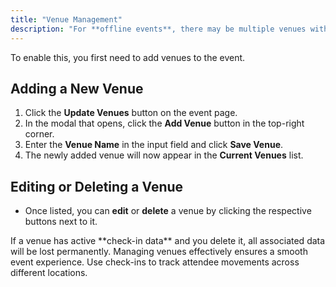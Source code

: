 ```yaml
---
title: "Venue Management"
description: "For **offline events**, there may be multiple venues within the event itself. Each venue can have a **venue check-in** feature for tracking attendees."
---
```


To enable this, you first need to add venues to the event.

## Adding a New Venue

1. Click the **Update Venues** button on the event page.
2. In the modal that opens, click the **Add Venue** button in the top-right corner.
3. Enter the **Venue Name** in the input field and click **Save Venue**.
4. The newly added venue will now appear in the **Current Venues** list.

## Editing or Deleting a Venue

- Once listed, you can **edit** or **delete** a venue by clicking the respective buttons next to it.

<Warning>
 If a venue has active **check-in data** and you delete it, all associated data will be lost permanently.
</Warning>

<Info>
  Managing venues effectively ensures a smooth event experience. Use check-ins to track attendee movements across different locations.
</Info>
